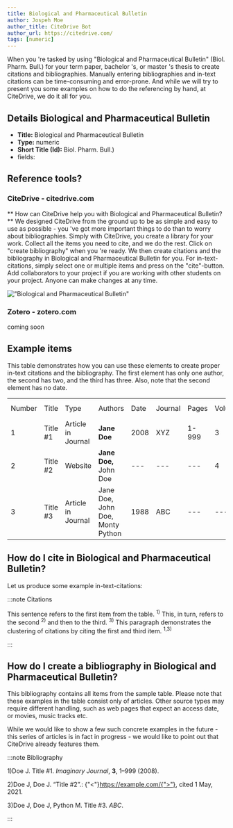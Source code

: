 ```yaml
---
title: Biological and Pharmaceutical Bulletin
author: Jospeh Moe
author_title: CiteDrive Bot
author_url: https://citedrive.com/
tags: [numeric]
---
```


When you 're tasked by using "Biological and Pharmaceutical Bulletin" (Biol. Pharm. Bull.) for your term paper, bachelor 's, or master 's thesis to create citations and bibliographies.
Manually entering bibliographies and in-text citations can be time-consuming and error-prone. And while we will try to present you some examples on how to do the referencing by hand, at CiteDrive, we do it all for you.

## Details  Biological and Pharmaceutical Bulletin
* **Title:** Biological and Pharmaceutical Bulletin
* **Type:** numeric
* **Short Title (Id):** Biol. Pharm. Bull.)
* fields: 

## Reference tools?
### CiteDrive - citedrive.com
** How can CiteDrive help you with Biological and Pharmaceutical Bulletin? **
We designed CiteDrive from the ground up to be as simple and easy to use as possible - you 've got more important things to do than to worry about bibliographies. Simply with CiteDrive, you create a library for your work. Collect all the items you need to cite, and we do the rest. Click on "create bibliography" when you 're ready. We then create citations and the bibliography in Biological and Pharmaceutical Bulletin for you. For in-text-citations, simply select one or multiple items and press on the "cite"-button. Add collaborators to your project if you are working with other students on your project. Anyone can make changes at any time.


!["Biological and Pharmaceutical Bulletin"](images/biological-and-pharmaceutical-bulletin.svg "Choose Biological and Pharmaceutical Bulletin in the CiteDrive App")

### Zotero - zotero.com

coming soon

## Example items

This table demonstrates how you can use these elements to create proper in-text citations and the bibliography. The first element has only one author, the second has two, and the third has three. Also, note that the second element has no date.


<table>
  <tr>
   <td>Number
   </td>
   <td>Title
   </td>
   <td>Type
   </td>
   <td>Authors
   </td>
   <td>Date
   </td>
   <td>Journal
   </td>
   <td>Pages
   </td>
   <td>Volume
   </td>
   <td>Issue
   </td>
   <td>Access Date
   </td>
  </tr>
  <tr>
   <td>1
   </td>
   <td>Title #1
   </td>
   <td>Article in Journal
   </td>
   <td><strong>Jane Doe</strong>
   </td>
   <td>2008
   </td>
   <td>XYZ
   </td>
   <td>1-999
   </td>
   <td>3
   </td>
   <td>2
   </td>
   <td>--
   </td>
  </tr>
  <tr>
   <td>
2
   </td>
   <td>Title #2
   </td>
   <td>Website
   </td>
   <td><strong>Jane Doe, </strong>John Doe
   </td>
   <td>---
   </td>
   <td>---
   </td>
   <td>---
   </td>
   <td>4
   </td>
   <td>---
   </td>
   <td>2020-05-01
   </td>
  </tr>
  <tr>
   <td>3
   </td>
   <td>Title #3
   </td>
   <td>Article in Journal
   </td>
   <td>Jane Doe, John Doe, Monty Python
   </td>
   <td>1988
   </td>
   <td>ABC
   </td>
   <td>---
   </td>
   <td>---
   </td>
   <td>16
   </td>
   <td>---
   </td>
  </tr>
</table>



## How do I cite in  Biological and Pharmaceutical Bulletin?

Let us produce some example in-text-citations:

:::note Citations


This sentence refers to the first item from the table. <sup>1)</sup> This, in turn, refers to the second <sup>2)</sup>
and then to the third.  <sup>3)</sup>
This paragraph demonstrates the clustering of citations by citing the first and third item. <sup>1,3)</sup>

:::

## How do I create a bibliography in Biological and Pharmaceutical Bulletin?

This bibliography contains all items from the sample table. Please note that these examples in the table consist only of articles. Other source types may require different handling, such as web pages that expect an access date, or movies, music tracks etc.

While we would like to show a few such concrete examples in the future - this series of articles is in fact in progress - we would like to point out that CiteDrive already features them.

:::note Bibliography

1)Doe J. Title #1. <i>Imaginary Journal</i>, <b>3</b>, 1–999 (2008).

2)Doe J, Doe J. “Title #2”.: {"<"}https://example.com/{">"}, cited  1 May, 2021.

3)Doe J, Doe J, Python M. Title #3. <i>ABC</i>.



:::


        